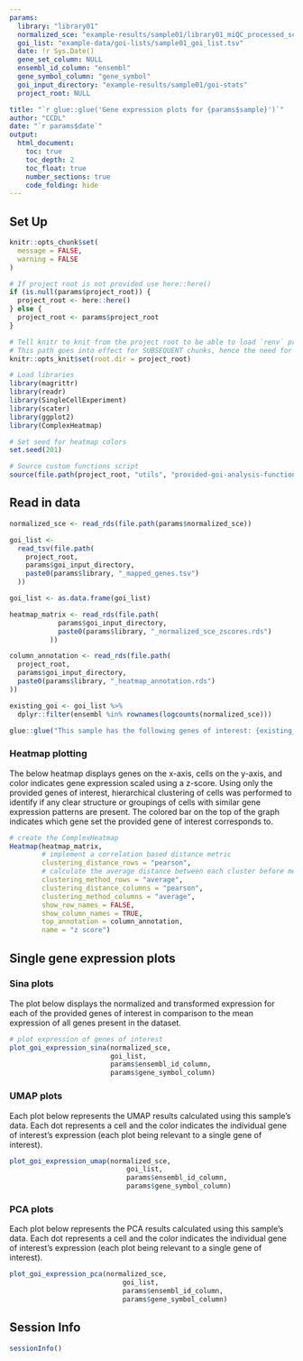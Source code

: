 ```yaml
---
params:
  library: "library01"
  normalized_sce: "example-results/sample01/library01_miQC_processed_sce.rds"
  goi_list: "example-data/goi-lists/sample01_goi_list.tsv"
  date: !r Sys.Date()
  gene_set_column: NULL
  ensembl_id_column: "ensembl"
  gene_symbol_column: "gene_symbol"
  goi_input_directory: "example-results/sample01/goi-stats"
  project_root: NULL

title: "`r glue::glue('Gene expression plots for {params$sample}')`"
author: "CCDL"
date: "`r params$date`"
output: 
  html_document:
    toc: true
    toc_depth: 2
    toc_float: true
    number_sections: true
    code_folding: hide
---
```


## Set Up

```r
knitr::opts_chunk$set(
  message = FALSE,
  warning = FALSE
)

# If project root is not provided use here::here() 
if (is.null(params$project_root)) {
  project_root <- here::here()
} else {
  project_root <- params$project_root
} 

# Tell knitr to knit from the project root to be able to load `renv` properly
# This path goes into effect for SUBSEQUENT chunks, hence the need for 2 chunks
knitr::opts_knit$set(root.dir = project_root)
```

```r
# Load libraries
library(magrittr)
library(readr)
library(SingleCellExperiment)
library(scater)
library(ggplot2)
library(ComplexHeatmap)

# Set seed for heatmap colors
set.seed(201)

# Source custom functions script
source(file.path(project_root, "utils", "provided-goi-analysis-functions.R"))
```

## Read in data

```r
normalized_sce <- read_rds(file.path(params$normalized_sce))

goi_list <-
  read_tsv(file.path(
    project_root,
    params$goi_input_directory,
    paste0(params$library, "_mapped_genes.tsv")
  ))

goi_list <- as.data.frame(goi_list)
```

```r
heatmap_matrix <- read_rds(file.path(
            params$goi_input_directory,
            paste0(params$library, "_normalized_sce_zscores.rds")
          ))

column_annotation <- read_rds(file.path(
  project_root,
  params$goi_input_directory,
  paste0(params$library, "_heatmap_annotation.rds")
))
```

```r
existing_goi <- goi_list %>%
  dplyr::filter(ensembl %in% rownames(logcounts(normalized_sce)))

glue::glue("This sample has the following genes of interest: {existing_goi}")
```

### Heatmap plotting

The below heatmap displays genes on the x-axis, cells on the y-axis, and color indicates gene expression scaled using a z-score. 
Using only the provided genes of interest, hierarchical clustering of cells was performed to identify if any clear structure or groupings of cells with similar gene expression patterns are present. 
The colored bar on the top of the graph indicates which gene set the provided gene of interest corresponds to. 

```r
# create the ComplexHeatmap
Heatmap(heatmap_matrix,
        # implement a correlation based distance metric
        clustering_distance_rows = "pearson",
        # calculate the average distance between each cluster before merging
        clustering_method_rows = "average",
        clustering_distance_columns = "pearson",
        clustering_method_columns = "average",
        show_row_names = FALSE,
        show_column_names = TRUE,
        top_annotation = column_annotation,
        name = "z score")
```

## Single gene expression plots

### Sina plots

The plot below displays the normalized and transformed expression for each of the provided
genes of interest in comparison to the mean expression of all genes present in the dataset. 

```r
# plot expression of genes of interest
plot_goi_expression_sina(normalized_sce,
                         goi_list,
                         params$ensembl_id_column,
                         params$gene_symbol_column)
```

### UMAP plots

Each plot below represents the UMAP results calculated using this sample's data.
Each dot represents a cell and the color indicates the individual gene of interest's expression (each plot being relevant to a single gene of interest).

```r
plot_goi_expression_umap(normalized_sce,
                             goi_list,
                             params$ensembl_id_column,
                             params$gene_symbol_column)
```

### PCA plots

Each plot below represents the PCA results calculated using this sample's data.
Each dot represents a cell and the color indicates the individual gene of interest's expression (each plot being relevant to a single gene of interest).

```r
plot_goi_expression_pca(normalized_sce,
                            goi_list,
                            params$ensembl_id_column,
                            params$gene_symbol_column)
```

## Session Info

```r
sessionInfo()
```

